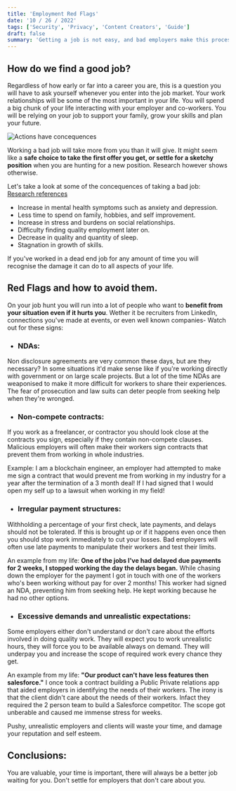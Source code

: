 ```yaml
---
title: 'Employment Red Flags'
date: '10 / 26 / 2022'
tags: ['Security', 'Privacy', 'Content Creators', 'Guide']
draft: false
summary: 'Getting a job is not easy, and bad employers make this process even more difficult.'
---
```


## How do we find a good job?

Regardless of how early or far into a career you are, this is a question you will have to ask yourself whenever you enter into the job market.
Your work relationships will be some of the most important in your life. You will spend a big chunk of your life interacting with your employer and co-workers.
You will be relying on your job to support your family, grow your skills and plan your future.

![Actions have concequences](https://user-images.githubusercontent.com/69639595/198095142-6e5902b1-6e6c-4ed8-9a62-28f574f00fa8.jpg)

Working a bad job will take more from you than it will give.
It might seem like a **safe choice to take the first offer you get, or settle for a sketchy position** when you are hunting for a new position. Research however shows otherwise.

Let's take a look at some of the concequences of taking a bad job: [Research references](https://www.ncbi.nlm.nih.gov/pmc/articles/PMC3813007/)

- Increase in mental health symptoms such as anxiety and depression.
- Less time to spend on family, hobbies, and self improvement.
- Increase in stress and burdens on social relationships.
- Difficulty finding quality employment later on.
- Decrease in quality and quantity of sleep.
- Stagnation in growth of skills.

If you've worked in a dead end job for any amount of time you will recognise the damage it can do to all aspects of your life.

## Red Flags and how to avoid them.

On your job hunt you will run into a lot of people who want to **benefit from your situation even if it hurts you**. Wether it be recruiters from LinkedIn, connections you've made at events, or even well known companies-
Watch out for these signs:

- ### NDAs:

Non disclosure agreements are very common these days, but are they necessary? In some situations it'd make sense like if you're working directly with government or on large scale projects.
But a lot of the time NDAs are weaponised to make it more difficult for workers to share their experiences. The fear of prosecution and law suits can deter people from seeking help when they're wronged.

- ### Non-compete contracts:

If you work as a freelancer, or contractor you should look close at the contracts you sign, especially if they contain non-compete clauses.
Malicious employers will often make their workers sign contracts that prevent them from working in whole industries.

Example: I am a blockchain engineer, an employer had attempted to make me sign a contract that would prevent me from working in my industry for a year after the termination of a 3 month deal!
If I had signed that I would open my self up to a lawsuit when working in my field!

- ### Irregular payment structures:

Withholding a percentage of your first check, late payments, and delays should not be tolerated. If this is brought up or if it happens even once then you should stop work immediately to cut your losses.
Bad employers will often use late payments to manipulate their workers and test their limits.

An example from my life: **One of the jobs I've had delayed due payments for 2 weeks, I stopped working the day the delays began.** While chasing down the employer for the payment I got in touch with one of the workers who's been working without pay for over 2 months!
This worker had signed an NDA, preventing him from seeking help. He kept working because he had no other options.

- ### Excessive demands and unrealistic expectations:

Some employers either don't understand or don't care about the efforts involved in doing quality work. They will expect you to work unrealistic hours, they will force you to be available always on demand.
They will underpay you and increase the scope of required work every chance they get.

An example from my life: **"Our product can't have less features then salesforce."** I once took a contract building a Public Private relations app that aided employers in identifying the needs of their workers.
The irony is that the client didn't care about the needs of their workers. Infact they required the 2 person team to build a Salesforce competitor. The scope got unberable and caused me immense stress for weeks.

Pushy, unrealistic employers and clients will waste your time, and damage your reputation and self esteem.

## Conclusions:

You are valuable, your time is important, there will always be a better job waiting for you. Don't settle for employers that don't care about you.
